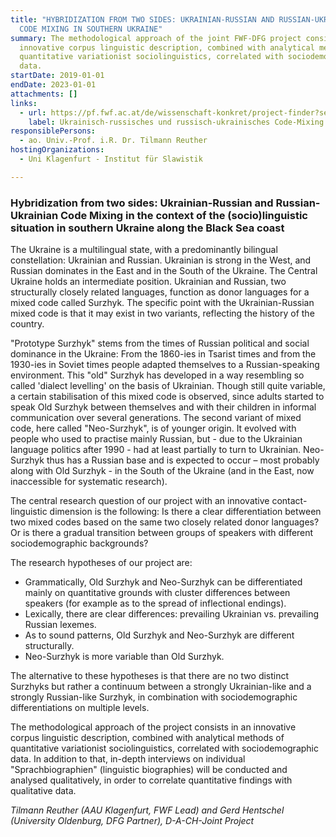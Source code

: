 ```yaml
---
title: "HYBRIDIZATION FROM TWO SIDES: UKRAINIAN-RUSSIAN AND RUSSIAN-UKRAINIAN
  CODE MIXING IN SOUTHERN UKRAINE"
summary: The methodological approach of the joint FWF-DFG project consists in an
  innovative corpus linguistic description, combined with analytical methods of
  quantitative variationist sociolinguistics, correlated with sociodemographic
  data.
startDate: 2019-01-01
endDate: 2023-01-01
attachments: []
links:
  - url: https://pf.fwf.ac.at/de/wissenschaft-konkret/project-finder?search%5Bwhat%5D=&search%5Bpromotion_category_id%5D%5B%5D=&search%5Bpromotion_category_id%5D%5B%5D=13414&multiselect=13414&search%5Bcall%5D=&search%5Bproject_number%5D=I+4189-G30&search%5Bdecision_board_ids%5D=&search%5Bproject_title%5D=&search%5Blead_firstname%5D=Tilmann&search%5Blead_lastname%5D=Reuther&search%5Bresearch_place_kind%5D%5B%5D=&search%5Bresearch_place_kind%5D%5B%5D=Alpen-Adria-Universit%C3%A4t+Klagenfurt&multiselect=Alpen-Adria-Universit%C3%A4t+Klagenfurt&search%5Binstitute_name%5D=&search%5Bstart_date%5D=&search%5Bend_date%5D=&search%5Bgrant_years%5D%5B%5D=&search%5Bstatus_id%5D=&search%5Bscience_discipline_id%5D=&search%5Bper_page%5D=10#search-results
    label: Ukrainisch-russisches und russisch-ukrainisches Code-Mixing (FWF)
responsiblePersons:
  - ao. Univ.-Prof. i.R. Dr. Tilmann Reuther
hostingOrganizations:
  - Uni Klagenfurt - Institut für Slawistik

---
```

### **Hybridization from two sides: Ukrainian-Russian and Russian-Ukrainian Code Mixing in the context of the (socio)linguistic situation in southern Ukraine along the Black Sea coast**

The Ukraine is a multilingual state, with a predominantly bilingual constellation: Ukrainian and Russian. Ukrainian is strong in the West, and Russian dominates in the East and in the South of the Ukraine. The Central Ukraine holds an intermediate position. Ukrainian and Russian, two structurally closely related languages, function as donor languages for a mixed code called Surzhyk. The specific point with the Ukrainian-Russian mixed code is that it may exist in two variants, reflecting the history of the country.

"Prototype Surzhyk" stems from the times of Russian political and social dominance in the Ukraine: From the 1860-ies in Tsarist times and from the 1930-ies in Soviet times people adapted themselves to a Russian-speaking environment. This "old" Surzhyk has developed in a way resembling so called 'dialect levelling' on the basis of Ukrainian. Though still quite variable, a certain stabilisation of this mixed code is observed, since adults started to speak Old Surzhyk between themselves and with their children in informal communication over several generations. The second variant of mixed code, here called "Neo-Surzhyk", is of younger origin. It evolved with people who used to practise mainly Russian, but - due to the Ukrainian language politics after 1990 - had at least partially to turn to Ukrainian. Neo-Surzhyk thus has a Russian base and is expected to occur – most probably along with Old Surzhyk - in the South of the Ukraine (and in the East, now inaccessible for systematic research).

The central research question of our project with an innovative contact-linguistic dimension is the following: Is there a clear differentiation between two mixed codes based on the same two closely related donor languages? Or is there a gradual transition between groups of speakers with different sociodemographic backgrounds?

The research hypotheses of our project are:

*   Grammatically, Old Surzhyk and Neo-Surzhyk can be differentiated mainly on quantitative grounds with cluster differences between speakers (for example as to the spread of inflectional endings).
*   Lexically, there are clear differences: prevailing Ukrainian vs. prevailing Russian lexemes.
*   As to sound patterns, Old Surzhyk and Neo-Surzhyk are different structurally.
*   Neo-Surzhyk is more variable than Old Surzhyk.

The alternative to these hypotheses is that there are no two distinct Surzhyks but rather a continuum between a strongly Ukrainian-like and a strongly Russian-like Surzhyk, in combination with sociodemographic differentiations on multiple levels.

The methodological approach of the project consists in an innovative corpus linguistic description, combined with analytical methods of quantitative variationist sociolinguistics, correlated with sociodemographic data. In addition to that, in-depth interviews on individual "Sprachbiographien" (linguistic biographies) will be conducted and analysed qualitatively, in order to correlate quantitative findings with qualitative data.

_Tilmann Reuther (AAU Klagenfurt, FWF Lead) and Gerd Hentschel (University Oldenburg, DFG Partner), D-A-CH-Joint Project_
